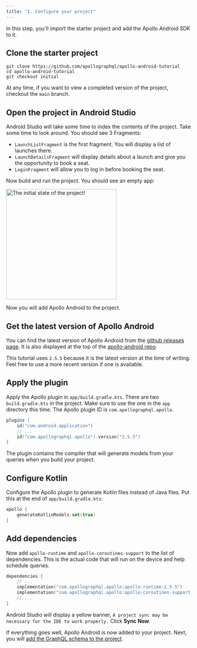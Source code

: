 ```yaml
---
title: "1. Configure your project"
---
```


In this step, you'll import the starter project and add the Apollo Android SDK to it.

## Clone the starter project

```
git clone https://github.com/apollographql/apollo-android-tutorial
cd apollo-android-tutorial
git checkout initial
```

At any time, if you want to view a completed version of the project, checkout the `main` branch.

## Open the project in Android Studio

Android Studio will take some time to index the contents of the project. Take some time to look around. You should see 3 Fragments:

* `LaunchListFragment` is the first fragment. You will display a list of launches there.
* `LaunchDetailsFragment` will display details about a launch and give you the opportunity to book a seat.
* `LoginFragment` will allow you to log in before booking the seat.

Now build and run the project. You should see an empty app:

<img src="images/initial.png" alt="The initial state of the project!" class="screenshot" width="300"/>

Now you will add Apollo Android to the project.

## Get the latest version of Apollo Android

You can find the latest version of Apollo Android from the [github releases page](https://github.com/apollographql/apollo-android/releases). It is also displayed at the top of the [apollo-android repo](https://github.com/apollographql/apollo-android/).

This tutorial uses `2.5.5` because it is the latest version at the time of writing. Feel free to use a more recent version if one is available.

## Apply the plugin

Apply the Apollo plugin in `app/build.gradle.kts`. There are two `build.gradle.kts` in the project. Make sure to use the one in the `app` directory this time. The Apollo plugin ID is `com.apollographql.apollo`.

```kotlin:title=app/build.gradle.kts
plugins {
    id("com.android.application")
    // ...
    id("com.apollographql.apollo").version("2.5.5")
}
```

The plugin contains the compiler that will generate models from your queries when you build your project.

## Configure Kotlin

Configure the Apollo plugin to generate Kotlin files instead of Java files. Put this at the end of `app/build.gradle.kts`:

```kotlin:title=app/build.gradle.kts
apollo {
    generateKotlinModels.set(true)
}
```

## Add dependencies

Now add `apollo-runtime` and `apollo-coroutines-support` to the list of dependencies. This is the actual code that will run on the device and help schedule queries.

```groovy:title=app/build.gradle.kts
dependencies {
    // ...
    implementation("com.apollographql.apollo:apollo-runtime:2.5.5")
    implementation("com.apollographql.apollo:apollo-coroutines-support:2.5.5")
    // ...
}
```

Android Studio will display a yellow banner, `A project sync may be necessary for the IDE to work properly.` Click **Sync Now**.

If everything goes well, Apollo Android is now added to your project. Next, you will [add the GraphQL schema to the project](02-add-the-graphql-schema).
